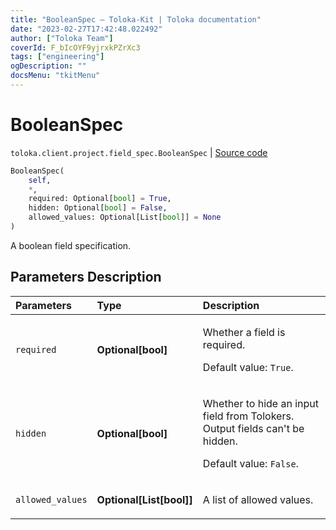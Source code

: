 ```yaml
---
title: "BooleanSpec — Toloka-Kit | Toloka documentation"
date: "2023-02-27T17:42:48.022492"
author: ["Toloka Team"]
coverId: F_bIcOYF9yjrxkPZrXc3
tags: ["engineering"]
ogDescription: ""
docsMenu: "tkitMenu"
---
```


# BooleanSpec
`toloka.client.project.field_spec.BooleanSpec` | [Source code](https://github.com/Toloka/toloka-kit/blob/v1.1.4/src/client/project/field_spec.py#L60)

```python
BooleanSpec(
    self,
    *,
    required: Optional[bool] = True,
    hidden: Optional[bool] = False,
    allowed_values: Optional[List[bool]] = None
)
```

A boolean field specification.

## Parameters Description

| Parameters | Type | Description |
| :----------| :----| :-----------|
`required`|**Optional\[bool\]**|<p>Whether a field is required. </p><p>Default value: `True`.</p>
`hidden`|**Optional\[bool\]**|<p>Whether to hide an input field from Tolokers. Output fields can&#x27;t be hidden. </p><p>Default value: `False`.</p>
`allowed_values`|**Optional\[List\[bool\]\]**|<p>A list of allowed values.</p>